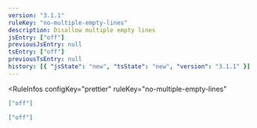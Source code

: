```yaml
---
version: "3.1.1"
ruleKey: "no-multiple-empty-lines"
description: Disallow multiple empty lines
jsEntry: ["off"]
previousJsEntry: null
tsEntry: ["off"]
previousTsEntry: null
history: [{ "jsState": "new", "tsState": "new", "version": "3.1.1" }]
---
```


<RuleInfos 
  configKey="prettier" 
  ruleKey="no-multiple-empty-lines" 
>

```json
["off"]
```

```json
["off"]
```

</RuleInfos>
